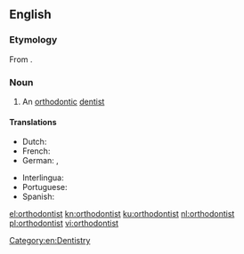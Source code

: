 ==English==

===Etymology===
From {{suffix|orthodontic|ist|lang=en}}.

===Noun===
{{en-noun}}

# An [[orthodontic]] [[dentist]]

====Translations====
{{trans-top|orthodontic dentist}}
* Dutch: {{t+|nl|orthodontist}}
* French: {{t+|fr|orthodontiste|m|f}}
* German: {{t+|de|Kieferorthopäde|m}}, {{t|de|Kieferorthopädin|f}}
{{trans-mid}}
* Interlingua: {{t|ia|orthodontista}}
* Portuguese: {{t+|pt|ortodontista|m|f}}
* Spanish: {{t|es|ortodoncista|m|f}}
{{trans-bottom}}

[[Category:en:Dentistry]]

[[el:orthodontist]]
[[kn:orthodontist]]
[[ku:orthodontist]]
[[nl:orthodontist]]
[[pl:orthodontist]]
[[vi:orthodontist]]